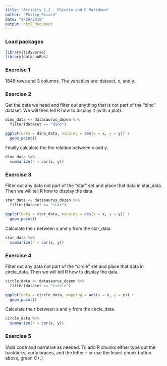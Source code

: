 ```yaml
---
title: "Activity 1.2 - RStudio and R Markdown"
author: "Philip Picard"
date: "8/29/2019"
output: html_document
---
```


### Load packages

```r
library(tidyverse) 
library(datasauRus)
```


### Exercise 1

1846 rows and 3 columns. The variables are: dataset, x, and y.

### Exercise 2

Get the data we need and filter out anything that is not part of the "dino" dataset. We will then
tell R how to display it (with a plot).

```r
dino_data <- datasaurus_dozen %>%
  filter(dataset == "dino")

ggplot(data = dino_data, mapping = aes(x = x, y = y)) +
  geom_point()
```

Finally calculate the the relation between x and y.

```r
dino_data %>%
  summarize(r = cor(x, y))
```

### Exercise 3

Filter out any data not part of the "star" set and place that data in star_data. Then we will tell 
R how to display the data.

```r
star_data <- datasaurus_dozen %>%
  filter(dataset == "star")

ggplot(data = star_data, mapping = aes(x = x, y = y)) +
  geom_point()
```

Calculate the r between x and y from the star_data.

```r
star_data %>%
  summarize(r = cor(x, y))
```

### Exercise 4

Filter out any data not part of the "circle" set and place that data in circle_data. Then we will tell 
R how to display the data.

```r
circle_data <- datasaurus_dozen %>%
  filter(dataset == "circle")

ggplot(data = circle_data, mapping = aes(x = x, y = y)) +
  geom_point()
```

Calculate the r between x and y from the circle_data.

```r
circle_data %>%
  summarize(r = cor(x, y))
```

### Exercise 5

(Add code and narrative as needed. To add R chunks either type out the backticks, curly braces, and the letter `r` or use the Insert chunk button above, green C+.)